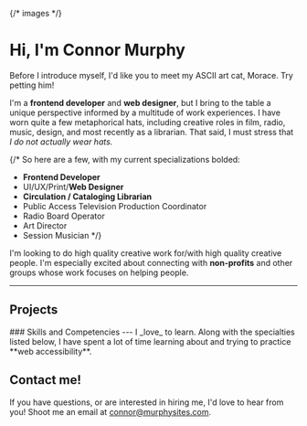 
{/* images */}

# Hi, I'm Connor Murphy

<div className='ascii-feature float-left text-secondary p-2'>
  <AsciiCat />
</div>
Before I introduce myself, I'd like you to meet my ASCII art
cat, Morace. Try petting him!


I'm a **frontend developer** and **web designer**,
but I bring to the table a unique perspective informed
by a multitude of work experiences. I have worn quite a few
metaphorical hats, including creative roles in film, radio,
music, design, and most recently as a librarian. That said,
I must stress that _I do not actually wear hats._

{/* So here are a few, with my current specializations bolded:

- **Frontend Developer**
- UI/UX/Print/**Web Designer**
- **Circulation / Cataloging Librarian**
- Public Access Television Production Coordinator
- Radio Board Operator
- Art Director
- Session Musician */}

I'm looking to do high quality creative work for/with high quality
creative people. I'm especially excited about connecting with **non-profits**
and other groups whose work focuses on helping people.

---

<h2 className='text-center mb-4'>Projects</h2>

<CardBox>
  <ImgCard
    colSize='12'
    live="https://moracethechat.com"
    path='morace'
    imgSrc={morace}
    title="M.O.R.A.C.E."
    text="PHP site displaying MySQL
    data about album releases, has some
    easter eggs as well."
  />
  <ImgCard
    path='AshbyLibrary'
    imgSrc={librarySign}
    title="Library Shelf Signs"
    text="Wayfinding signage for the Ashby
    Free Public Library."
  />
  <ImgCard
    live="https://contrick-quizzical.netlify.com"
    github="https://github.com/Contrick64/quizzical"
    imgSrc={quizzical}
    title="Quizzical"
    text="React app that fetches and displays
    Open Trivia DB questions."
  />
</CardBox>

<Container fluid className='bg-primary text-white pb-2 pt-3 px-5 my-4'>
### Skills and Competencies
---
I _love_ to learn. Along with the specialties listed below, I have
spent a lot of time learning about and trying to practice **web
accessibility**.

<Skills variant='plain' />
</Container>

## Contact me!
If you have questions, or are interested in hiring me, I'd love to hear
from you! Shoot me an email at [connor@murphysites.com](mailto:connor@murphysites.com).